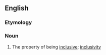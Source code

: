 ==English==

===Etymology===
{{root|en|ine-pro|*(s)kleh₂w-}}
{{suffix|en|inclusive|ness}}

===Noun===
{{en-noun|~}}

# The property of being [[inclusive]]; [[inclusivity]]